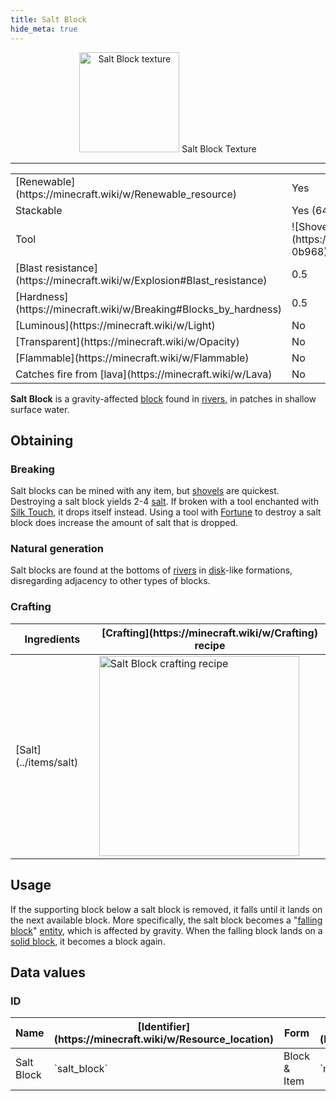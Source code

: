 ```yaml
---
title: Salt Block
hide_meta: true
---
```


<p align="center">
    <img src="https://i.imgur.com/hakcyzD.png" alt="Salt Block texture" width="160px"/>
    Salt Block Texture
</p>

---

<table>
    <tbody>
        <tr>
            <td>[Renewable](https://minecraft.wiki/w/Renewable_resource)</td>
            <td>Yes</td>
        </tr>
        <tr>
            <td>Stackable</td>
            <td>Yes (64)</td>
        </tr>
        <tr>
            <td>Tool</td>
            <td>![Shovel](https://minecraft.wiki/images/SlotSprite_Shovel_Required.png?0b968) [Shovel](https://minecraft.wiki/w/Shovel)</td>
        </tr>
        <tr>
            <td>[Blast resistance](https://minecraft.wiki/w/Explosion#Blast_resistance)</td>
            <td>0.5</td>
        </tr>
        <tr>
            <td>[Hardness](https://minecraft.wiki/w/Breaking#Blocks_by_hardness)</td>
            <td>0.5</td>
        </tr>
        <tr>
            <td>[Luminous](https://minecraft.wiki/w/Light)</td>
            <td>No</td>
        </tr>
        <tr>
            <td>[Transparent](https://minecraft.wiki/w/Opacity)</td>
            <td>No</td>
        </tr>
        <tr>
            <td>[Flammable](https://minecraft.wiki/w/Flammable)</td>
            <td>No</td>
        </tr>
        <tr>
            <td>Catches fire from [lava](https://minecraft.wiki/w/Lava)</td>
            <td>No</td>
        </tr>
    </tbody>
</table>

**Salt Block** is a gravity-affected [block](https://minecraft.wiki/w/Block) found in [rivers](https://minecraft.wiki/w/River), in patches in shallow surface water.

## Obtaining

### Breaking

Salt blocks can be mined with any item, but [shovels](https://minecraft.wiki/w/Shovel) are quickest. Destroying a salt block yields 2-4 [salt](../items/salt). If broken with a tool enchanted with [Silk Touch](https://minecraft.wiki/w/Silk_Touch), it drops itself instead. Using a tool with [Fortune](https://minecraft.wiki/w/Fortune) to destroy a salt block does increase the amount of salt that is dropped.

### Natural generation

Salt blocks are found at the bottoms of [rivers](https://minecraft.wiki/w/River) in [disk](https://minecraft.wiki/w/Disk)-like formations, disregarding adjacency to other types of blocks.

### Crafting

<table>
    <thead>
        <tr>
            <th>Ingredients</th>
            <th>[Crafting](https://minecraft.wiki/w/Crafting) recipe</th>
        </tr>
    </thead>
    <tbody>
        <tr>
            <td>[Salt](../items/salt)</td>
            <td><img src="https://i.imgur.com/iDmmUjN.png" alt="Salt Block crafting recipe" width="320px"/></td>
        </tr>
    </tbody>
</table>

## Usage

If the supporting block below a salt block is removed, it falls until it lands on the next available block. More specifically, the salt block becomes a "[falling block](https://minecraft.wiki/w/Falling_block)" [entity](https://minecraft.wiki/w/Entity), which is affected by gravity. When the falling block lands on a [solid block](https://minecraft.wiki/w/Solid_block), it becomes a block again.

## Data values

### ID

<table>
    <thead>
        <tr>
            <th>Name</th>
            <th>[Identifier](https://minecraft.wiki/w/Resource_location)</th>
            <th>Form</th>
            <th>[Block tags](https://minecraft.wiki/w/Tag)</th>
            <th>Translation key</th>
        </tr>
    </thead>
    <tbody>
        <tr>
            <td>Salt Block</td>
            <td>`salt_block`</td>
            <td>Block & Item</td>
            <td>`mineable/shovel`</td>
            <td>`block.better_mcdonalds_mod.salt_block`</td>
        </tr>
    </tbody>
</table>